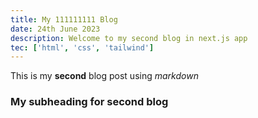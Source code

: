 ---
title: My 111111111 Blog
date: 24th June 2023
description: Welcome to my second blog in next.js app
tec: ['html', 'css', 'tailwind']
---
This is my **second** blog post using *markdown*

### My subheading for second blog

